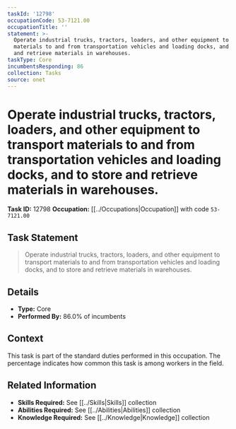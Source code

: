 ```yaml
---
taskId: '12798'
occupationCode: 53-7121.00
occupationTitle: ''
statement: >-
  Operate industrial trucks, tractors, loaders, and other equipment to transport
  materials to and from transportation vehicles and loading docks, and to store
  and retrieve materials in warehouses.
taskType: Core
incumbentsResponding: 86
collection: Tasks
source: onet
---
```

# Operate industrial trucks, tractors, loaders, and other equipment to transport materials to and from transportation vehicles and loading docks, and to store and retrieve materials in warehouses.

**Task ID:** 12798
**Occupation:** [[../Occupations|Occupation]] with code `53-7121.00`

## Task Statement

> Operate industrial trucks, tractors, loaders, and other equipment to transport materials to and from transportation vehicles and loading docks, and to store and retrieve materials in warehouses.

## Details

- **Type:** Core
- **Performed By:** 86.0% of incumbents

## Context

This task is part of the standard duties performed in this occupation. The percentage indicates how common this task is among workers in the field.

## Related Information

- **Skills Required:** See [[../Skills|Skills]] collection
- **Abilities Required:** See [[../Abilities|Abilities]] collection
- **Knowledge Required:** See [[../Knowledge|Knowledge]] collection
